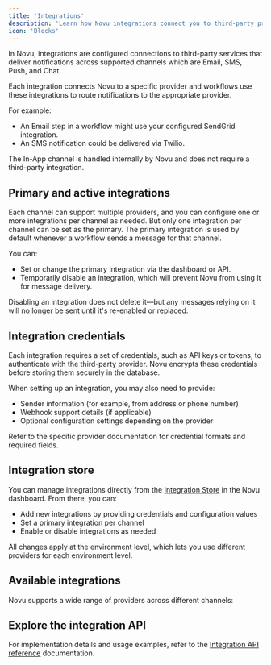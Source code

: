 ```yaml
---
title: 'Integrations'
description: 'Learn how Novu integrations connect you to third-party providers'
icon: 'Blocks'
---
```


In Novu, integrations are configured connections to third-party services that deliver notifications across supported channels which are Email, SMS, Push, and Chat.

Each integration connects Novu to a specific provider and workflows use these integrations to route notifications to the appropriate provider.

For example:

- An Email step in a workflow might use your configured SendGrid integration.
- An SMS notification could be delivered via Twilio.

<Callout type='info'>The In-App channel is handled internally by Novu and does not require a third-party integration.</Callout>

## Primary and active integrations

Each channel can support multiple providers, and you can configure one or more integrations per channel as needed. But only one integration per channel can be set as the primary. The primary integration is used by default whenever a workflow sends a message for that channel.

You can:
- Set or change the primary integration via the dashboard or API.
- Temporarily disable an integration, which will prevent Novu from using it for message delivery.

<Callout>Disabling an integration does not delete it—but any messages relying on it will no longer be sent until it's re-enabled or replaced.</Callout>

## Integration credentials
Each integration requires a set of credentials, such as API keys or tokens, to authenticate with the third-party provider. Novu encrypts these credentials before storing them securely in the database.

When setting up an integration, you may also need to provide:
- Sender information (for example, from address or phone number)
- Webhook support details (if applicable)
- Optional configuration settings depending on the provider

Refer to the specific provider documentation for credential formats and required fields.

## Integration store

You can manage integrations directly from the [Integration Store](https://dashboard.novu.co/integrations) in the Novu dashboard. From there, you can:

- Add new integrations by providing credentials and configuration values
- Set a primary integration per channel
- Enable or disable integrations as needed

All changes apply at the environment level, which lets you use different providers for each environment level.

## Available integrations

Novu supports a wide range of providers across different channels:

<Cards>
  <Card
    title="Email"
    description="Configure email providers and settings"
    href="/platform/integrations/email"
  />
  <Card
    title="SMS"
    description="Set up SMS messaging capabilities"
    href="/platform/integrations/sms"
  />
  <Card
    title="Push"
    description="Enable push notification delivery"
    href="/platform/integrations/push"
  />
  <Card
    title="Chat"
    description="Integrate with chat platforms"
    href="/platform/integrations/chat"
  />
</Cards>

## Explore the integration API

For implementation details and usage examples, refer to  the [Integration API reference](/api-reference/integrations/integration-schema) documentation.